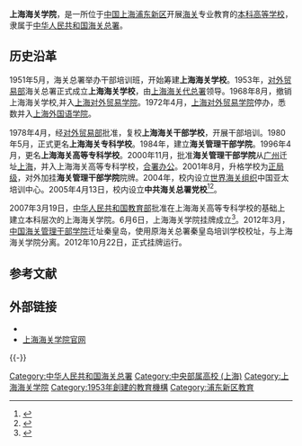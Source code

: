 {{coord|31.17135|121.57459|display=title}}
{{Pathnav|中华人民共和国海关总署|海关总署驻上海特派员办事处}}
{{高校
| 名称 = 上海海关学院
| 外文名 = Shanghai Customs College
| 图像 = [[File:Shanghai_Customs_College.jpg|220px]]
| 图像说明 = 
| 校训 = 致知力行，慎独忠诚
| 建校 = 1953年
| 闭校 = 
| 复办 = 
| 校庆日 = 
| 类型 = 普通高等院校<br/>成人高等院校
| 校长 = 
| 院长 = [[丛玉豪|丛玉豪]][[一级关务监督|一级关务监督]]
| 书记 = [[唐赟峰|唐赟峰]][[一级关务监督|一级关务监督]]
| 教师 = 149人
| 职工 = 
| 学生 = 
| 地址 = {{CHN}}[[上海市|上海市]][[浦东新区|浦东新区]]华夏西路5677号
| 校园环境 = 
| 面积 = 521亩
| 代表色 = 
| 隶属 = [[中华人民共和国海关总署|中华人民共和国海关总署]]
| 邮编 = 
| 电话 = 
| 网站 = https://www.shcc.edu.cn/
| 标志 = 
| 脚注 = 
}}

'''上海海关学院'''，是一所位于[[中国|中国]][[上海|上海]][[浦东新区|浦东新区]]开展[[海关|海关]]专业教育的[[本科|本科]][[高等学校|高等学校]]，隶属于[[中华人民共和国海关总署|中华人民共和国海关总署]]。

== 历史沿革 ==
1951年5月，海关总署举办干部培训班，开始筹建'''上海海关学校'''。1953年，[[中华人民共和国对外贸易部|对外贸易部]]海关总署正式成立'''上海海关学校'''，由[[上海海关代总署|上海海关代总署]]领导。1968年8月，撤销上海海关学校,并入[[上海对外贸易学院|上海对外贸易学院]]。1972年4月，[[上海对外贸易学院|上海对外贸易学院]]停办，悉数并入[[上海外国语学院|上海外国语学院]]。

1978年4月，经[[中华人民共和国对外贸易部|对外贸易部]]批准，复校'''上海海关干部学校'''，开展干部培训。1980年5月，正式更名'''上海海关专科学校'''。1984年，建立'''海关管理干部学院'''。1996年4月，更名'''上海海关高等专科学校'''。2000年11月，批准'''海关管理干部学院'''从[[广州|广州]]迁址[[上海|上海]]，并入上海海关高等专科学校，[[合署办公|合署办公]]。2001年8月，升格学校为[[正局级|正局级]]，对外加挂'''海关管理干部学院'''院牌。2004年，校内设立[[世界海关组织|世界海关组织]]中国亚太培训中心。2005年4月13日，校内设立'''中共海关总署党校'''<ref>{{Cite book|title=上海教育年鉴 2006|last=上海市教育委员会编|publisher=上海：[[上海教育出版社|上海教育出版社]]|year=2006.12|isbn=7-5444-0900-7|pages=348}}</ref><ref>{{Cite book|title=腾飞的引擎：上海高等学校行政管理改革记述|last=桑秀藩主编|publisher=上海：华东理工大学出版社|year=2008.10|isbn=978-7-5628-2439-8|pages=174}}</ref>。

2007年3月19日，[[中华人民共和国教育部|中华人民共和国教育部]]批准在上海海关高等专科学校的基础上建立本科层次的上海海关学院。6月6日，上海海关学院挂牌成立<ref>{{Cite book|title=上海教育年鉴 2008|last=上海市教育委员会编|publisher=上海：上海教育出版社|year=2008.11|isbn=978-7-5444-2071-6|pages=322}}</ref>。2012年3月，[[中国海关管理干部学院|中国海关管理干部学院]]迁址秦皇岛，使用原海关总署秦皇岛培训学校校址，与上海海关学院分离。2012年10月22日，正式挂牌运行。

== 参考文献 ==
{{reflist}}

==外部链接==
*{{官网|2=上海海关学院}}
*[https://www.shcc.edu.cn/ 上海海关学院官网]{{Wayback|url=https://www.shcc.edu.cn/ |date=20201122143350 }}
{{-}}
{{中华人民共和国海关|总}}
{{中央部属高校|直}}
{{上海高等院校}}

[[Category:中华人民共和国海关总署|Category:中华人民共和国海关总署]]
[[Category:中央部属高校_(上海)|Category:中央部属高校 (上海)]]
[[Category:上海海关学院|Category:上海海关学院]]
[[Category:1953年創建的教育機構|Category:1953年創建的教育機構]]
[[Category:浦东新区教育|Category:浦东新区教育]]